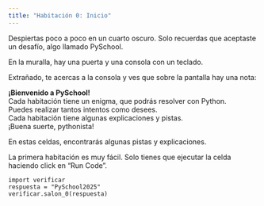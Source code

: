 ```yaml
---
title: "Habitación 0: Inicio"
---
```


Despiertas poco a poco en un cuarto oscuro.
Solo recuerdas que aceptaste un desafío, algo llamado PySchool. 

En la muralla, hay una puerta y una consola con un teclado.

Extrañado, te acercas a la consola y ves que sobre la pantalla hay una nota:

<div class="alert alert-info">
**¡Bienvenido a PySchool!**  
Cada habitación tiene un enigma, que podrás resolver con Python.  
Puedes realizar tantos intentos como desees.  
Cada habitación tiene algunas explicaciones y pistas.  
¡Buena suerte, pythonista!
</div>

::: {.callout-tip collapse="true"}
En estas celdas, encontrarás algunas pistas y explicaciones.

La primera habitación es muy fácil. Solo tienes que ejecutar la celda haciendo click en "Run Code".
:::

```pyodide-python
import verificar
respuesta = "PySchool2025"
verificar.salon_0(respuesta)
```